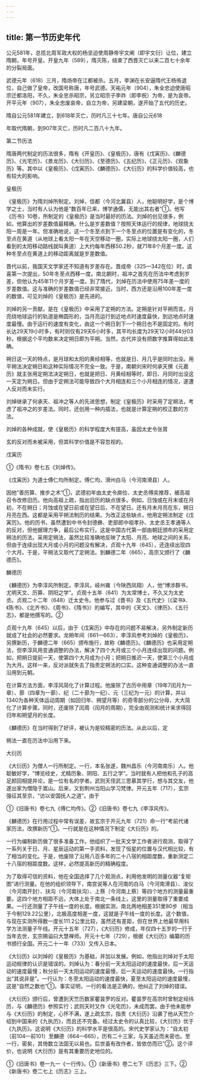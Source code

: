 ```yaml
---
---
---
```

title: 第一节历史年代
---



公元581年，总揽北周军政大权的杨坚迫使周静帝宇文阐（即宇文衍）让位，建立隋朝，年号开皇。开皇九年（589），隋灭陈，结束了西晋灭亡以来二百七十余年的分裂局面。

武德元年（618）三月，隋炀帝在江都被杀。五月，李渊在长安逼隋代王杨侑退位，自己做了皇帝，改国号称唐，年号武德。天祐元年（904），朱全忠迫使唐昭宗迁都洛阳，不久，朱全忠杀昭宗，另立昭宗子李祚（即李柷）为帝，是为哀帝。开平元年（907），朱全忠废哀帝，自立为帝，另建梁朝，遂开始了五代的历史。

隋自公元581年建立，到618年灭亡，历时凡三十七年。唐自公元618

年取代隋朝，到907年灭亡，历时凡二百八十九年。

第二节历法

隋唐两代制定的历法很多，隋有《开皇历》、《皇极历》，唐有《戊寅历》、《麟德历》、《光宅历》、《景龙历》、《大衍历》、《至德历》、《五纪历》、《正元历》、《观象历》等。其中以《皇极历》、《戊寅历》、《麟德历》、《大衍历》的科学价值较高，也有较大的影响。

皇极历

《皇极历》为隋刘焯所制定。刘焯，信都（今河北冀县）人，他聪明好学，是个博学之士，当时有人认为他是“数百年已来，博学通儒，无能出其右者”①。他写《历书》10卷，所制定的《皇极历》是当时最好的历法。刘焯的创见很多，例如，他算出的岁差数值最精确。什么是岁差数值？按照天体运行的规律，地球绕太阳一周是一年。但准确地说，这一个冬至点到下一个冬至点的位置是有变化的，冬至点在黄道（从地球上看太阳一年在天空移动一圈，实际上地球绕太阳一圈，人们看到的太阳移动路线就叫黄道）上大约每年西移50.2秒，就71年8个月差一度。这种冬至点在黄道上的移动距离就是岁差数值。

晋代以前，我国天文学家还不知道有岁差存在。晋成帝（325—342在位）时，虞喜第一次提出，50年冬至点西移一度。南北朝时，祖冲之首先在历法中考虑到岁差，但他认为45年11个月岁差一度。到了隋代，刘焯在历法中使用75年差一度的岁差数值。这与准确的岁差数值已经非常接近。当时，西方还是沿用100年差一度的数值，可见刘焯的《皇极历》是先进的。

刘焯的另一贡献，是在《皇极历》中采用了定朔的方法。定朔是针对平朔而言。月亮绕地球运行的轨道是椭圆形的，当月亮运行到近地点时速度最快，到远地点时速度最慢。由于运行的速度有变化，由这一个朔日到下一个朔日也不是固定的。有时长达29天19小时多，有时则仅有29天6小时多，其平均长度为29天12小时44分03秒。根据这个平均数来决定朔日即为平朔。当然，古代并没有把数字推算得如此准确。

朔日这一天的特点，是月球和太阳的黄经相等，也就是日、月几乎是同时出没。用平朔法决定朔日和这种实际情况不完全一致。于是，南朝刘宋时何承天撰《元嘉历》就主张用定朔法决定朔日，也就是把日、月黄经相等时，即日、月同时出没这一天定为朔日。但由于定朔法可能导致四个大月相连和三个小月相连的情况，遂遭人反对而未实行。

刘焯继承了何承天、祖冲之等人的先进思想，制定《皇极历》时采用了定朔法，考虑了祖冲之的岁差法。同时，还创用一种内插法，也就是计算定朔的校正数的方法。

刘焯的各种成就，使《皇极历》的科学程度大有提高，虽因太史令张胄

玄的反对而未被采用，但其科学价值是不容忽视的。

戊寅历

①《隋书》卷七五《刘焯传》。

《戊寅历》为道士傅仁均所制定。傅仁均，滑州白马（今河南滑县）人。

因他“善历算、推步之术”①，武德初年由太史令庾俭、太史丞傅奕推荐，被高祖召令改修旧历。他向高祖上疏，指出旧历的缺点很多。例如，日蚀或在月末或在月初，不在朔日；月蚀或在望日前或在望日后，不在望日。还有月末月亮在东，朔日月亮在西。这都是采用平朔法制历的结果。为改正这些缺点，他用定朔法制定《戊寅历》。他的历书，虽然遭到中书令封德彝、吏部郎中祖孝孙、太史丞王孝通等人的反对，但他据理力争，最后公布实行。这是中国古代第一部由朝廷颁布的采用定朔法的历法。采用定朔法，虽然比较准确地反映了太阳、月亮、地球之间的关系，但由于连续出现大月或小月的问题没有解决，贞观十九年（645），还连续出现四个大月。于是，平朔法又取代了定朔法。到麟德二年（665），高宗又颁行了《麟德历》。

麟德历

《麟德历》为李淳风所制定。李淳风，岐州雍（今陕西凤翔）人，他“博涉群书，尤明天文、历算、阴阳之学”。贞观十五年（641）为太常博士，不久又为太史丞。贞观二十二年（648）迁太史令。他参与过《晋书》及《五代史》（《梁书》、《陈书》、《北齐书》、《周书》、《隋书》）的编写，其中的《天文》、《律历》、《五行志》，都是他撰写的。②

贞观十九年（645）以后，由于《戊寅历》中存在的问题不易解决，另外制定新历就成了社会的必然要求。龙朔年间（661—663），李淳风参考刘焯的《皇极历》，另撰新历，于麟德二年（665）颁布施行，故称《麟德历》。《麟德历》也采用定朔法，但李淳风用变通调整的办法，解决了四个大月或三个小月连续出现的问题。例如，把朔日提前一天，使第四个大月成为小月；把朔日推迟一天，使第三个小月成为大月。这样一来，反对派就失去了指责定朔法的口实。这种变通调整的办法一直沿用到元朝。

在计算方法方面，李淳风简化了计算过程。他废除了古历中用章（19年7闰月为一章）、蔀（四章为一蔀）、纪（二十蔀为一纪）、元（三纪为一元）的计算，并以1340为各种天体运动周期（如回归年、朔望月等）的奇零部分的公分母，大大简化了计算步骤。同时，还废除了闰周（闰月的周期），完全由观测和统计来求得回归年和朔望月的长度。

《麟德历》在当时得到了好评，被认为是较精密的历法。从此以后，定

朔法一直在历法中沿用下来。

大衍历

《大衍历》为僧人一行所制定。一行，本名张遂，魏州昌乐（今河南南乐）人。他聪敏好学，“博览经史，尤精历象、阴阳、五行之学”。当时就有人把他和孔子的高足颜回相提并论，是一位有名的学者。武则天侄武三思慕其学行，想与其交友，他遂出家为僧隐于嵩山。后来，又到荆州当阳山学习梵律。开元五年（717），玄宗强征其至京，“访以安国抚人之道”。由于

①《旧唐书》卷七九《傅仁均传》。②《旧唐书》卷七九《李淳风传》。

《麟德历》在行用过程中常有误差，故玄宗于开元九年（721）命一行“考前代诸家历法，改撰新历”①。一行就是在这种情况下制定《大衍历》的。

一行为编制新历做了很多准备工作。他组织了一批天文学工作者进行观测，取得了一系列关于日、月、星辰运动的第一手资料，发现了恒星的位置与汉代相比较，有了相当的变化。于是，他废除了沿用八百多年的二十八宿的相距度数，重新测定二十八宿的相距度数。这样，必然提高新历的精确程度。

为了取得可信的资料，他在全国选择了几个观测点，利用他发明的测量仪器“复矩图”进行测量。在他的组织领导下，南宫说等人在河南的白马（今河南滑县）、浚仪（今河南开封）、扶沟（今河南扶沟）、上蔡（今河南上蔡）等四个地方的测量最重要。这四个地方相距不远，大体上处于南北一条线上，这里的测量取得了重要成果。一行还测量了子午线一度的长度。根据实测，南北两地相差351里80步（相当于今制129.22公里），北极高度相差一度，这就是子午线一度的长度。这个数值，与现在实测所得数一度长111.2公里比较，虽然还有差距，但在世界上他最早用科学方法测量子午线。开元十五年（727），《大衍历》修成，年仅四十五岁的一行于当年去世，玄宗赐谥曰大慧禅师。开元十七年（729），根据《大衍历》编纂的历书颁行全国。开元二十一年（733）又传入日本。

《大衍历》以刘焯的《皇极历》为基础，并加以发展。例如，他指出刘焯对于太阳运动规律的认识是错误的。刘焯认为：春分前一天太阳运动的速度最快，后一天运动的速度最慢；秋分前一天太阳运动的速度最慢，后一天运动的速度最快。一行指出“其说非是”。一行认为：冬至太阳运动的速度最快，夏至太阳运动的速度最慢，这是“自然之数也”①。事实证明，一行的看法是正确的，他纠正了刘焯的错误。

《大衍历》颁行后，曾遭到天竺历数家瞿昙罗的反对。瞿昙罗在高宗时曾制定经纬历，与《麟德历》参照实行；武则天时又作《光宅历》，未成而罢。由于他未能参与《大衍历》的制定，心怀不满，遂上疏玄宗，指责《大衍历》沿袭了他从天竺介绍到中国来的《九执历》，而且还不完备。经过太史令的认真比较，《大衍历》优于《九执历》。这说明《大衍历》的科学水平是很高的。宋代史学家认为：“自太初（前104—前101）至麟德（664—665），历有二十三家，与天虽近而未密也。至一行，密矣，其倚数立法固无以易也。后世虽有改作者，皆依仿而已”②。这个评价，也说明《大衍历》是有其重要历史地位的。

①《旧唐书》卷一九一《一行传》。①《新唐书》卷二七下《历志》三下。②《新唐书》卷二七上《历志》三上。